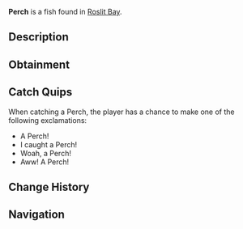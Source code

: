 {{FishInfobox
|image          = Perch.png
|rarity         = Common
|sea            = First Sea
|location       = [[Roslit Bay]]
|sublocation    = Freshwater
|sources        = Fish Barrel, Fishing Rod, Volcanic Geode
|radar_location = 
|xp             = 80
|weather        = Clear
|time           = 
|season         = 
|bait           = Worm
|base_weight    = 1.2
|base_value     = 70
|weight_range   = 1
|base_chance    = 80
|base_resil     = 70
}}
'''Perch''' is a {{Rarity|Common}} fish found in [[Roslit Bay]].

== Description ==
{{Description|The Perch is a common freshwater fish that is best found in Roslit Bays fresh water. They are known for their striped bodies and a playful behaviour.|Bestiary Entry}}

== Obtainment ==
{{Description|Found in freshwater of Roslit.|Bestiary Hint}}
{{Fish Availability|
Roslit Bay/Freshwater Pond
Roslit Bay/Freshwater Pond Seaweed
|top_rods      = 
Leviathan's Fang Rod\424897.47\204175.87;
Trident Rod\385742.21\182594.57;
No-Life Rod\381448.91\377668.65;
Free Spirit Rod\377757.5\182139.76;
Ethereal Prism Rod\377112.45\95621.73;
Training Rod\292719.99\302634.54;
Flimsy Rod\264201.14\235428.81;
Krampus's Rod\365360.96\239446.76;
Azure Of Lagoon\327038.13\382853.25;
Zeus Rod\321926.56\341317.37;
Great Dreamer Rod\311353.24\339451.3;
Riptide Rod\319655.43\338996.2;
Seraphic Rod\376745.98\257301.83;
Rod Of The Forgotten Fang\354579.53\234973.94;
Challenger's Rod\349515.11\338940.48;
Rod Of The Exalted One\342918.87\207599.97;
Rod Of The Depths\331773.58\213451.33;
Verdant Shear Rod\318540.48\312310.47;
Blazebringer Rod\316387.72\326412.76;
Depthseeker Rod\307689.87\279250.64;
Avalanche Rod\289644.21\257066.32;
Volcanic Rod\283698.21\278783.07;
Steady Rod\133758.6\142933.15
|recommended   = Trident Rod
}}

== Catch Quips ==
When catching a Perch, the player has a chance to make one of the following exclamations:
* A Perch!
* I caught a Perch!
* Woah, a Perch!
* Aww! A Perch!

== Change History ==
{{Change History|{{subst:Current Version}}}}

== Navigation ==
{{Fish Navbox|Roslit Bay}}